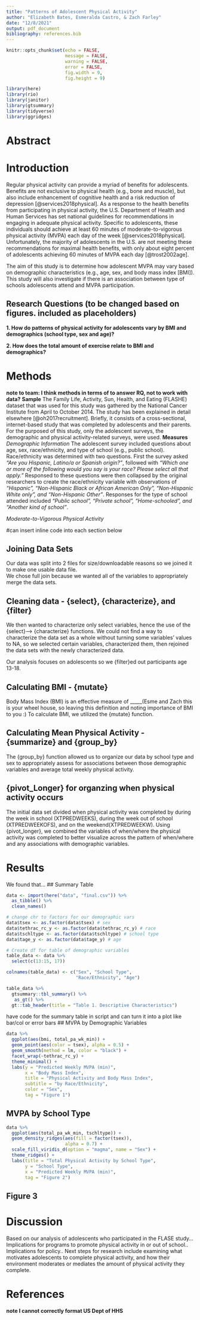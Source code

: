 ```yaml
---
title: "Patterns of Adolescent Physical Activity"
author: "Elizabeth Bates, Esmeralda Castro, & Zach Farley"
date: "12/8/2021"
output: pdf_document
bibliography: references.bib
---
```


```r
knitr::opts_chunk$set(echo = FALSE,
                      message = FALSE,
                      warning = FALSE,
                      error = FALSE,
                      fig.width = 9, 
                      fig.height = 9)

library(here)
library(rio)
library(janitor)
library(gtsummary)
library(tidyverse)
library(ggridges)
```

# Abstract

# Introduction
<!-- **Paragraph or two** -->
  Regular physical activity can provide a myriad of benefits for adolescents. Benefits are not exclusive to physical health (e.g., bone and muscle), but also include enhancement of cognitive health and a risk reduction of depression [@services2018physical]. As a response to the health benefits from participating in physical activity, the U.S. Department of Health and Human Services has set national guidelines for recommendations in engaging in adequate physical activity. Specific to adolescents, these individuals should achieve at least 60 minutes of moderate-to-vigorous physical activity (MVPA) each day of the week [@services2018physical]. Unfortunately, the majority of adolescents in the U.S. are not meeting these recommendations for maximal health benefits, with only about eight percent of adolescents achieving 60 minutes of MVPA each day [@trost2002age].
  
<!-- add more stuff here -->
  The aim of this study is to determine how adolescent MVPA may vary based on demographic characteristics (e.g., age, sex, and body mass index [BMI]). This study will also investigate if there is an association between type of schools adolescents attend and MVPA participation.
<!-- please check if the RQs above are correct -->

<!-- Elizabeth's note: i want to try Havi's 'share' for how to include a website image in the paper and bring in the FLASHE Conceptual model here.  -->

## Research Questions (to be changed based on figures. included as placeholders)

**1. How do patterns of physical activity for adolescents vary by BMI and demographics (school type, sex and age)?**

**2. How does the total amount of exercise relate to BMI and demographics?**

# Methods
**note to team: I think methods in terms of to answer RQ, not to work with data?**
<!-- **I started with text but kept the data stuff in case need it for the inline code** -->
**Sample**
The Family Life, Activity, Sun, Health, and Eating (FLASHE) dataset that was used for this study was gathered by the National Cancer Institute from April to October 2014. The study has been explained in detail elsewhere [@oh2017recruitment]. Briefly, it consists of a cross-sectional, internet-based study that was completed by adolescents and their parents. For the purposed of this study, only the adolescent surveys, the demographic and physical activity-related surveys, were used.
**Measures**
_Demographic Information_
The adolescent survey included questions about age, sex, race/ethnicity, and type of school (e.g., public school). Race/ethnicity was determined with two questions. First the survey asked _"Are you Hispanic, Latino/a or Spanish origin?"_, followed with _"Which one or more of the following would you say is your race? Please select all that apply."_ Responsed to these questions were then collapsed by the original researchers to create the race/ethnicity variable with observations of _"Hispanic", "Non-Hispanic Black or African American Only", "Non-Hispanic White only", and "Non-Hispanic Other"_. Responses for the type of school attended included _"Public school", "Private school", "Home-schooled", and "Another kind of school"_.

_Moderate-to-Vigorous Physical Activity_
<!-- **Depends what variable we are using here..** -->


#can insert inline code into each section below

## Joining Data Sets
Our data was split into 2 files for size/downloadable reasons so we
joined it to make one usable data file.  
We chose full join because we wanted all of the variables to appropriately merge the data sets.

## Cleaning data - {select},  {characterize}, and {filter} 
We then wanted to characterize only select variables, hence the use of the {select}--> {characterize} functions. We could not find a way to characterize the data set as a whole without turning some variables' values to NA, so we selected certain variables, characterized them, then rejoined the data sets with the newly characterized data.

Our analysis focuses on adolescents so we {filter}ed out participants age 13-18. 

## Calculating BMI - {mutate}
Body Mass Index (BMI) is an effective measure of _____(Esme and Zach this is your wheel house, so leaving this definition and noting importance of BMI to you :) 
To calculate BMI, we utilized the {mutate} function. 

## Calculating Mean Physical Activity - {summarize} and {group_by}
 The {group_by} function allowed us to organize our data by school type and sex to appropriately assess for associations between those demographic variables and average total weekly physical activity.
 
## {pivot_Longer} for organzing when physical activity occurs
The initial data set divided when physical activity was completed by during the week in school (XTPREDWEEKS), during the week out of school (XTPREDWEEKOFS), and on the weekend(XTPREDWEEKW). Using {pivot_longer}, we combined the variables of when/where the physical activity was completed to better visualize across the pattern of when/where and any associations with demographic variables. 

# Results
We found that...
## Summary Table
```r
data <- import(here("data", "final.csv")) %>% 
  as_tibble() %>% 
  clean_names()

# change chr to factors for our demographic vars
data$tsex <- as.factor(data$tsex) # sex
data$tethrac_rc_y <- as.factor(data$tethrac_rc_y) # race
data$tschltype <- as.factor(data$tschltype) # school type
data$tage_y <- as.factor(data$tage_y) # age

# Create df for table of demographic variables
table_data <- data %>% 
  select(c(13:15, 17))

colnames(table_data) <- c("Sex", "School Type",
                          "Race/Ethnicity", "Age")

table_data %>% 
  gtsummary::tbl_summary() %>% 
   as_gt() %>%
  gt::tab_header(title = "Table 1. Descriptive Characteristics")
```



have code for the summary table in script and can turn it into a plot like bar/col or error bars
<!-- Figures to be inserted under text they belong -->
## MVPA by Demographic Variables
```r
data %>% 
  ggplot(aes(bmi, total_pa_wk_min)) +
  geom_point(aes(color = tsex), alpha = 0.5) +
  geom_smooth(method = lm, color = "black") +
  facet_wrap(~tethrac_rc_y) +
  theme_minimal() +
  labs(y = "Predicted Weekly MVPA (min)",
       x = "Body Mass Index",
       title = "Physical Activity and Body Mass Index",
       subtitle = "by Race/Ethnicity",
       color = "Sex",
       tag = "Figure 1")
```

## MVPA by School Type
```r
data %>% 
  ggplot(aes(total_pa_wk_min, tschltype)) +
  geom_density_ridges(aes(fill = factor(tsex)),
                      alpha = 0.7) +
  scale_fill_viridis_d(option = "magma", name = "Sex") +
  theme_ridges() +
  labs(title = "Total Physical Activity by School Type",
       y = "School Type",
       x = "Predicted Weekly MVPA (min)",
       tag = "Figure 2")
```

## Figure 3

# Discussion
<!-- 2-3 paragraphs -->

Based on our analysis of adolescents who participated in the FLASE study...
Implications for programs to promote physical activity in or out of school..
Implications for policy..
Next steps for research include examining what motivates adolescents to complete physical activity, and how their environment moderates or mediates the amount of physical activity they complete.


\newpage
# References
**note I cannot correctly format US Dept of HHS**